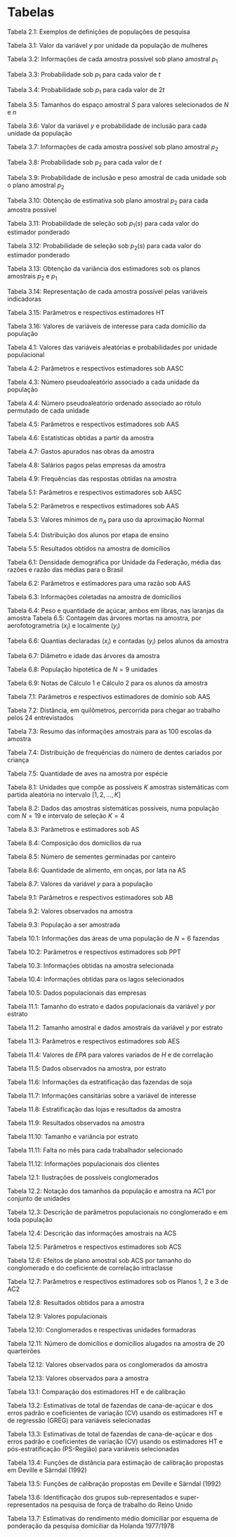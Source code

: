 # Tabelas {#tab}

Tabela 2.1: Exemplos de definições de populações de pesquisa 

Tabela 3.1: Valor da variável $y$ por unidade da população de mulheres 

Tabela 3.2: Informações de cada amostra possível sob plano amostral $p_1$

Tabela 3.3: Probabilidade sob $p_1$ para cada valor de $t$

Tabela 3.4: Probabilidade sob $p_1$ para cada valor de $2t$ 

Tabela 3.5: Tamanhos do espaço amostral $S$ para valores selecionados de $N$ e $n$

Tabela 3.6: Valor da variável $y$ e probabilidade de inclusão para cada unidade da população 

Tabela 3.7: Informações de cada amostra possível sob plano amostral $p_2$

Tabela 3.8: Probabilidade sob $p_2$ para cada valor de $t$

Tabela 3.9: Probabilidade de inclusão e peso amostral de cada unidade sob o plano amostral  $p_2$

Tabela 3.10: Obtenção de estimativa sob plano amostral $p_2$ para cada amostra possível 

Tabela 3.11: Probabilidade de seleção sob $p_1(s)$ para cada valor do estimador ponderado

Tabela 3.12: Probabilidade de seleção sob $p_2(s)$ para cada valor do estimador ponderado

Tabela 3.13: Obtenção da variância dos estimadores sob os planos amostrais $p_2$ e $p_1$

Tabela 3.14: Representação de cada amostra possível pelas variáveis indicadoras

Tabela 3.15: Parâmetros e respectivos estimadores HT

Tabela 3.16: Valores de variáveis de interesse para cada domicílio da população

Tabela 4.1: Valores das variáveis aleatórias e probabilidades por unidade populacional 

Tabela 4.2: Parâmetros e respectivos estimadores sob AASC 

Tabela 4.3: Número pseudoaleatório associado a cada unidade da população 

Tabela 4.4: Número pseudoaleatório ordenado associado ao rótulo permutado de cada unidade 

Tabela 4.5: Parâmetros e respectivos estimadores sob AAS 

Tabela 4.6: Estatísticas obtidas a partir da amostra 

Tabela 4.7: Gastos apurados nas obras da amostra 

Tabela 4.8: Salários pagos pelas empresas da amostra 

Tabela 4.9: Frequências das respostas obtidas na amostra 

Tabela 5.1: Parâmetros e respectivos estimadores sob AASC 

Tabela 5.2: Parâmetros e respectivos estimadores sob AAS 

Tabela 5.3: Valores mínimos de $n_A$ para uso da aproximação Normal

Tabela 5.4: Distribuição dos alunos por etapa de ensino 

Tabela 5.5: Resultados obtidos na amostra de domicílios 

Tabela 6.1: Densidade demográfica por Unidade da Federação, média das razões e razão das médias para o Brasil 

Tabela 6.2: Parâmetros e estimadores para uma razão sob AAS 

Tabela 6.3: Informações coletadas na amostra de domicílios 

Tabela 6.4: Peso e quantidade de açúcar, ambos em libras, nas laranjas da amostra 
Tabela 6.5: Contagem das árvores mortas na amostra, por aerofotogrametria ($x_i$) e localmente ($y_i$)

Tabela 6.6: Quantias declaradas ($x_i$) e contadas ($y_i$) pelos alunos da amostra

Tabela 6.7: Diâmetro e idade das árvores da amostra 

Tabela 6.8: População hipotética de $N=9$ unidades

Tabela 6.9: Notas de Cálculo 1 e Cálculo 2 para os alunos da amostra 

Tabela 7.1: Parâmetros e respectivos estimadores de domínio sob AAS 

Tabela 7.2: Distância, em quilômetros, percorrida para chegar ao trabalho pelos 24 entrevistados 

Tabela 7.3: Resumo das informações amostrais para as 100 escolas da amostra

Tabela 7.4: Distribuição de frequências do número de dentes cariados por criança 

Tabela 7.5: Quantidade de aves na amostra por espécie 

Tabela 8.1: Unidades que compõe as possíveis $K$ amostras sistemáticas com partida aleatória no intervalo $[1,   2,   ...,   K]$

Tabela 8.2: Dados das amostras sistemáticas possíveis, numa população com $N=19$ e intervalo de seleção $K=4$

Tabela 8.3: Parâmetros e estimadores sob AS 

Tabela 8.4: Composição dos domicílios da rua 

Tabela 8.5: Número de sementes germinadas por canteiro 

Tabela 8.6: Quantidade de alimento, em onças, por lata na AS 

Tabela 8.7: Valores da variável $y$ para a população

Tabela 9.1: Parâmetros e respectivos estimadores sob AB 

Tabela 9.2: Valores observados na amostra

Tabela 9.3: População a ser amostrada 

Tabela 10.1: Informações das áreas de uma população de $N=6$ fazendas

Tabela 10.2: Parâmetros e respectivos estimadores sob PPT 

Tabela 10.3: Informações obtidas na amostra selecionada 

Tabela 10.4: Informações obtidas para os lagos selecionados 

Tabela 10.5: Dados populacionais das empresas

Tabela 11.1: Tamanho do estrato e dados populacionais da variável $y$ por estrato

Tabela 11.2: Tamanho amostral e dados amostrais da variável $y$ por estrato

Tabela 11.3: Parâmetros e respectivos estimadores sob AES 

Tabela 11.4: Valores de $EPA$ para valores variados de $H$ e de correlação

Tabela 11.5: Dados observados na amostra, por estrato

Tabela 11.6: Informações da estratificação das fazendas de soja 

Tabela 11.7: Informações cansitárias sobre a variável de interesse 

Tabela 11.8: Estratificação das lojas e resultados da amostra 

Tabela 11.9: Resultados observados na amostra 

Tabela 11.10: Tamanho e variância por estrato 

Tabela 11.11: Falta no mês para cada trabalhador selecionado 

Tabela 11.12: Informações populacionais dos clientes 

Tabela 12.1: Ilustrações de possíveis conglomerados

Tabela 12.2: Notação dos tamanhos da população e amostra na AC1 por conjunto de unidades 

Tabela 12.3: Descrição de parâmetros populacionais no conglomerado e em toda população 

Tabela 12.4: Descrição das informações amostrais na ACS 

Tabela 12.5: Parâmetros e respectivos estimadores sob ACS 

Tabela 12.6: Efeitos de plano amostral sob ACS por tamanho do conglomerado e do coeficiente de correlação intraclasse 

Tabela 12.7: Parâmetros e respectivos estimadores sob os Planos 1, 2 e 3 de AC2

Tabela 12.8: Resultados obtidos para a amostra 

Tabela 12.9: Valores populacionais 

Tabela 12.10: Conglomerados e respectivas unidades formadoras 

Tabela 12.11: Número de domicílios e domicílios alugados na amostra de 20 quarteirões 

Tabela 12.12: Valores observados para os conglomerados da amostra 

Tabela 12.13: Valores observados para a amostra 

Tabela 13.1: Comparação dos estimadores HT e de calibração

Tabela 13.2: Estimativas de total de fazendas de cana-de-açúcar e dos erros padrão e coeficientes de variação (CV) usando os estimadores HT e de regressão (GREG) para variáveis selecionadas

Tabela 13.3: Estimativas de total de fazendas de cana-de-açúcar e dos erros padrão e coeficientes de variação (CV) usando os estimadores HT e pós-estratificação (PS-Região) para variáveis selecionadas

Tabela 13.4: Funções de distância para estimação de calibração propostas em Deville e Särndal (1992)

Tabela 13.5: Funções de calibração propostas em Deville e Särndal (1992)

Tabela 13.6: Identificação dos grupos sub-representados e super-representados na pesquisa de força de trabalho do Reino Unido

Tabela 13.7: Estimativas do rendimento médio domiciliar por esquema de ponderação da pesquisa domiciliar da Holanda 1977/1978 


